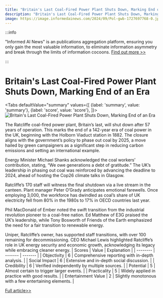 ```yaml
---
title: "Britain's Last Coal-Fired Power Plant Shuts Down, Marking End of an Era"
description: "Britain's Last Coal-Fired Power Plant Shuts Down, Marking End of an Era"
image: https://image.informedainews.com/2024/09/Pol-gwb-1727697768-0.jpg
---
```



:::info

"Informed AI News" is an publications aggregation platform, ensuring you only gain the most valuable information, to eliminate information asymmetry and break through the limits of information cocoons.  [Find out more >>](/)

:::

# Britain's Last Coal-Fired Power Plant Shuts Down, Marking End of an Era


<Tabs
	defaultValue="summary"
	values={[
	{label: 'summary', value: 'summary'},
	{label: 'score', value: 'score'},
]}>
<TabItem value="summary">
<img
  src="https://image.informedainews.com/2024/09/Pol-gwb-1727697768-0.jpg"
  alt="Britain's Last Coal-Fired Power Plant Shuts Down, Marking End of an Era"
/>



The Ratcliffe coal-fired power plant, Britain’s last, will shut down after 57 years of operation. This marks the end of a 142-year era of coal power in the UK, beginning with the Holborn Viaduct station in 1882. The closure aligns with the government’s policy to phase out coal by 2025, a move hailed by green campaigners as a significant step in reducing carbon emissions and setting an international example.

Energy Minister Michael Shanks acknowledged the coal workers’ contribution, stating, “We owe generations a debt of gratitude.” The UK’s leadership in phasing out coal was reinforced by advancing the deadline to 2024, ahead of hosting the Cop26 climate talks in Glasgow.

Ratcliffe’s 170 staff will witness the final shutdown via a live stream in the canteen. Plant manager Peter O’Grady anticipates emotional farewells. Once employing 3,000, the workforce has dwindled as coal’s share of UK electricity fell from 80% in the 1980s to 17% in OECD countries last year.

Phil MacDonald of Ember noted the swift transition from the industrial revolution pioneer to a coal-free nation. Ed Matthew of E3G praised the UK’s leadership, while Tony Bosworth of Friends of the Earth emphasized the need for a fair transition to renewable energy.

Uniper, Ratcliffe’s owner, has supported staff transitions, with over 100 remaining for decommissioning. CEO Michael Lewis highlighted Ratcliffe’s role in UK energy security and economic growth, acknowledging its legacy while embracing cleaner energy.
</TabItem>
<TabItem value="score">
	| Scores     | Value   | Explanation |
	| -------- | ------- | ------- |
	| Objectivity  | 6    | Comprehensive reporting with in-depth analysis.    |
	| Social Impact | 6     | Extensive and in-depth social discussion.    |
	| Credibility    | 6    | Verified independently by multiple sources.    |
	| Potential    | 5    | Almost certain to trigger larger events.    |
	| Practicality    | 5    | Widely applied in practice with good results.    |
	| Entertainment Value    | 2    | Slightly monotonous with a few entertaining elements.    |
</TabItem>
</Tabs>

[Full article>>](https://www.theguardian.com/business/2024/sep/30/end-of-an-era-as-britains-last-coal-fired-power-plant-shuts-down)
